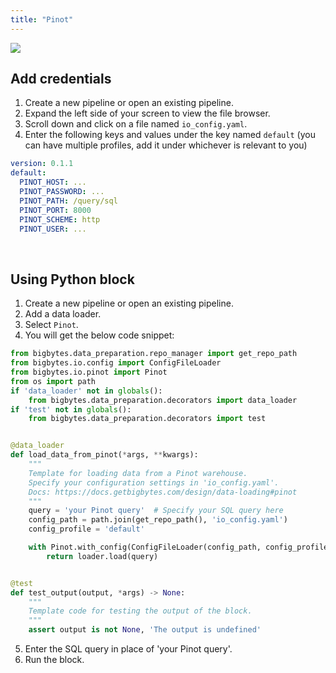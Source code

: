 ```yaml
---
title: "Pinot"
---
```


![](https://pinot.apache.org/img/pinot-navbar-logo-722f37.svg)

## Add credentials

1. Create a new pipeline or open an existing pipeline.
2. Expand the left side of your screen to view the file browser.
3. Scroll down and click on a file named `io_config.yaml`.
4. Enter the following keys and values under the key named `default` (you can
   have multiple profiles, add it under whichever is relevant to you)

```yaml
version: 0.1.1
default:
  PINOT_HOST: ...
  PINOT_PASSWORD: ...
  PINOT_PATH: /query/sql
  PINOT_PORT: 8000
  PINOT_SCHEME: http
  PINOT_USER: ...
```

<br />

## Using Python block

1. Create a new pipeline or open an existing pipeline.
2. Add a data loader.
3. Select `Pinot`.
4. You will get the below code snippet:

```python
from bigbytes.data_preparation.repo_manager import get_repo_path
from bigbytes.io.config import ConfigFileLoader
from bigbytes.io.pinot import Pinot
from os import path
if 'data_loader' not in globals():
    from bigbytes.data_preparation.decorators import data_loader
if 'test' not in globals():
    from bigbytes.data_preparation.decorators import test


@data_loader
def load_data_from_pinot(*args, **kwargs):
    """
    Template for loading data from a Pinot warehouse.
    Specify your configuration settings in 'io_config.yaml'.
    Docs: https://docs.getbigbytes.com/design/data-loading#pinot
    """
    query = 'your Pinot query'  # Specify your SQL query here
    config_path = path.join(get_repo_path(), 'io_config.yaml')
    config_profile = 'default'

    with Pinot.with_config(ConfigFileLoader(config_path, config_profile)) as loader:
        return loader.load(query)


@test
def test_output(output, *args) -> None:
    """
    Template code for testing the output of the block.
    """
    assert output is not None, 'The output is undefined'
```

5. Enter the SQL query in place of 'your Pinot query'.
6. Run the block.
